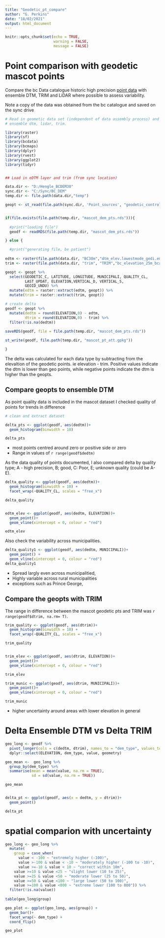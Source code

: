 ```yaml
---
title: "Geodetic_pt_compare"
author: "G. Perkins"
date: "18/02/2021"
output: html_document
---
```


```r
knitr::opts_chunk$set(echo = TRUE, 
                      warning = FALSE,
                      message = FALSE)

```

# Point comparison with geodetic mascot points

Compare the bc Data catalogue historic high precision [point data](https://catalogue.data.gov.bc.ca/dataset/mascot-geodetic-control-monuments-high-precision) with ensemble DTM, TRIM and LiDAR where possible to assess variability. 

Note a copy of the data was obtained from the bc catalogue and saved on the sync drive

```r

# Read in geometic data set (independent of data assembly process) and compare to 
# ensemble dtm, lidar, trim. 

library(raster)
library(sf)
library(bcdata)
library(bcmaps)
library(dplyr)
library(rvest)
library(ggplot2)
library(tidyr)


## Load in eDTM layer and trim (from sync location)

data.dir <- "D:/Hengle_BCDEM30"
sync.dir <- "C:/Sync/BC_DEM"
temp.dir <- file.path(data.dir,"temp")

geopt <- st_read(file.path(sync.dir, 'Point_sources', "geodetic_control", "Mascot_GeoDetic_Ctrl.shp"), quiet = TRUE)


if(file.exists(file.path(temp.dir, "mascot_dem_pts.rds"))){
  
  #print("loading file")
  geodf <- readRDS(file.path(temp.dir, "mascot_dem_pts.rds"))

} else {

  #print("generating file, be patient")
  
edtm <- raster(file.path(data.dir, "BC30m","dtm_elev.lowestmode_gedi.eml_m_30m_0..0cm_2000..2018_bc.epsg3005_v0.1.tif"))
trim <- raster(file.path(data.dir, "trim", "TRIM","bc_elevation_25m_bcalb.tif"))

geopt <- geopt %>%
  select(GEODETIC_C, LATITUDE, LONGITUDE, MUNICIPALI, QUALITY_CL, 
         LAST_UPDAT, ELEVATION,VERTICAL_D, VERTICAL_S,
         GEOID_UNDU) %>%
  mutate(edtm = raster::extract(edtm, geopt)) %>%
  mutate(trim = raster::extract(trim, geopt))

# create delta 
geodf <- geopt %>%
  mutate(dedtm = round(ELEVATION,0) - edtm,
         dtrim = round(ELEVATION,0) - trim) %>%
  filter(!is.na(dedtm))
  
saveRDS(geodf, file = file.path(temp.dir, "mascot_dem_pts.rds"))

st_write(geodf, file.path(temp.dir, "mascot_pt_att.gpkg"))

} 


```

The delta was calculated for each data type by subtracting from the elevaltion of the geodetic points. ie elevation - trim. Positive values indicate the dtm is lower than geo points, while negative points indicate the dtm is higher than the geopts. 


## Compare geopts to ensemble DTM

As point quality data is included in the mascot dataset I checked quality of points for trends in difference 

```r
# clean and extract dataset

delta_pts <- ggplot(geodf, aes(dedtm))+ 
  geom_histogram(binwidth = 10) 

delta_pts

```

* most points centred around zero or positive side or zero
* Range in values of `r range(geodf$dedtm)`


As the data quality of points documented, I also compared delta by quality type; A - high precision, B; good, C: Poor, E; unknown quality (could be A-E).

```r
delta_quality <- ggplot(geodf, aes(dedtm))+ 
  geom_histogram(binwidth = 10) +
  facet_wrap(~QUALITY_CL, scales = "free_x")

delta_quality


edtm_elev <- ggplot(geodf, aes(dedtm, ELEVATION))+ 
  geom_point()+ 
  geom_vline(xintercept = 0, colour = "red")

edtm_elev

```

Also check the variability across municipalities. 

```r
delta_quality1 <- ggplot(geodf, aes(dedtm, MUNICIPALI))+ 
  geom_point() + 
  geom_vline(xintercept = 0, colour = "red")
delta_quality1
```

* Spread largly even across municipalitied, 
* Highly variable across rural municipalities 
* exceptions such as Prince George, 


## Compare the geopts with TRIM 

The range in difference between the mascot geodetic pts and TRIM was `r range(geodf$dtrim, na.rm= T)`.

```r
trim_quality <- ggplot(geodf, aes(dtrim))+ 
  geom_histogram(binwidth = 10) +
  facet_wrap(~QUALITY_CL, scales = "free_x")

trim_quality


trim_elev <- ggplot(geodf, aes(dtrim, ELEVATION))+ 
  geom_point()+ 
  geom_vline(xintercept = 0, colour = "red")

trim_elev

trim_munic <- ggplot(geodf, aes(dtrim, MUNICIPALI))+ 
  geom_point()+ 
  geom_vline(xintercept = 0, colour = "red")

trim_munic 
```
* higher uncertainty around areas with lower elevation in general 


# Delta Ensemble DTM vs Delta TRIM
```r

geo_long <- geodf %>%
  pivot_longer(cols = c(dedtm, dtrim), names_to = "dem_type", values_to = "value") %>%
  dplyr::select(ELEVATION, dem_type, value, geometry) 

geo_mean <-  geo_long %>%
  group_by(dem_type) %>%
  summarise(mean = mean(value, na.rm = TRUE), 
            sd = sd(value, na.rm = TRUE))

geo_mean 


delta_pt <- ggplot(geodf, aes(x = dedtm, y = dtrim))+ 
  geom_point()

delta_pt

```


# spatial comparion with uncertainty


```r

geo_long <- geo_long %>%
  mutate(
    group = case_when(
      value < -100 ~ "extremely higher (-100)", 
      value >-100 & value < -10 ~ "moderately higher (-100 to -10)", 
      value >=-10 & value < 10 ~ "correct within 10m",
    value >=10 & value <25 ~ "slight lower (10 to 25)",
    value >=25 & value <50 ~ "moderate lower (25 to 50)",
    value >=50 & value <100 ~ "large lower (50 to 100)",
    value >=100 & value <800 ~ "extreme lower (100 to 800")) %>%
  filter(!is.na(value))
    
table(geo_long$group)

geo_plot <- ggplot(geo_long, aes(group)) + 
  geom_bar()+ 
  facet_wrap(~ dem_type) + 
  coord_flip()

geo_plot 

```


